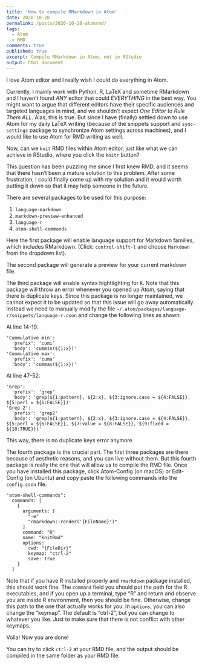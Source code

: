 ```yaml
---
title: 'How to compile RMarkdown in Atom'
date: 2020-10-28
permalink: /posts/2020-10-28-atomrmd/
tags:
  - Atom
  - RMD
comments: true
published: true
excerpt: Compile RMarkdown in Atom, not in RStudio
output: html_document
---
```


I love Atom editor and I really wish I could do everything in Atom.

Currently, I mainly work with Python, R, LaTeX and sometime RMarkdown
and I haven't found *ANY* editor that could *EVERYTHING* in
the best way. You might want to argue that different editors
have their specific audiences and targeted languages in mind,
and we shouldn't expect *One Editor to Rule Them ALL*.
Alas, this is true. But since I have (finally) settled down
to use Atom for my daily LaTeX writing
(because of the snippets support and `sync-settings` package to
synchronize Atom settings across machines),
and I would like to use Atom for RMD writing as well.

Now, can we `knit` RMD files within Atom editor,
just like what we can achieve in RStudio,
where you click the `knitr` button?

This question has been puzzling me since I first knew RMD,
and it seems that there hasn't been a mature solution to
this problem. After some frustration, I could finally come up
with my solution and it would worth putting it down
so that it may help someone in the future.

<!-- @xie2020 -->
There are several packages to be used for this purpose:

1. `language-markdown`
2. `markdown-preview-enhanced`
3. `language-r`
4. `atom-shell-commands`

Here the first package will enable language support for Markdown families,
which includes RMarkdown. (Click: `control-shift-l` and choose `Markdown`
from the dropdown list).

The second package will generate a preview for your current markdown file.

The third package will enable syntax hightlighting for `R`.
Note that this package will throw an error whenever you opened up Atom,
saying that there is duplicate keys. Since this package is no longer
maintained, we cannot expect it to be updated so that
this issue will go away automatically.
Instead we need to manually modify the file
`~/.atom/packages/language-r/snippets/language-r.cson`
and change the following lines as shown:

At line 14-19:

```
'Cummulative min':
  'prefix': 'cumi'
  'body': 'cummin(${1:x})'
'Cummulative max':
  'prefix': 'cuma'
  'body': 'cummax(${1:x})'
```

At line 47-52:

```
'Grep':
  'prefix': 'grep'
  'body': 'grep(${1:pattern}, ${2:x}, ${3:ignore.case = ${4:FALSE}}, ${5:perl = ${6:FALSE}})'
'Grep 2':
  'prefix': 'grep2'
  'body': 'grep(${1:pattern}, ${2:x}, ${3:ignore.case = ${4:FALSE}}, ${5:perl = ${6:FALSE}}, ${7:value = ${8:FALSE}}, ${9:fixed = ${10:TRUE}})'
```

This way, there is no duplicate keys error anymore.

The fourth package is the crucial part.
The first three packages are there because of aesthetic reasons,
and you can live without them. But this fourth package
is really the one that will allow us to compile the RMD file.
Once you have installed this package, click Atom-Config (on macOS)
or Edit-Config (on Ubuntu) and copy paste the following commands
into the `config.cson` file.

```
"atom-shell-commands":
  commands: [
    {
      arguments: [
        "-e"
        "rmarkdown::render('{FileName}')"
      ]
      command: "R"
      name: "knitRmd"
      options:
        cwd: "{FileDir}"
        keymap: "ctrl-2"
        save: true
    }
  ]
```

Note that if you have R installed properly and `rmarkdown` package installed,
this should work fine.
The `command` field you should put the path for the R executables,
and if you open up a terminal, type "R" and return and observe
you are inside R environment, then you should be fine.
Otherwise, change this path to the one that actually works for you.
In `options`, you can also change the "keymap".
The default is "ctrl-2", but you can change to whatever you like.
Just to make sure that there is not conflict with other keymaps.

Voila! Now you are done!

You can try to click `ctrl-2` at your RMD file, and the output
should be compiled in the same folder as your RMD file.
